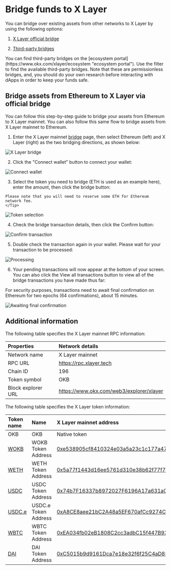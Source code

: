 # Bridge funds to X Layer

You can bridge over existing assets from other networks to X Layer by using the following options:

1. [X Layer official bridge](https://www.okx.com/xlayer/bridge "official bridge")

2. [Third-party bridges](https://www.okx.com/xlayer/ecosystem "ecosystem bridges")

<Tip title="Third-party bridges">
You can find third-party bridges on the [ecosystem portal](https://www.okx.com/xlayer/ecosystem "ecosystem portal"). Use the filter to find the available third-party bridges. Note that these are permissionless bridges, and, you should do your own research before interacting with dApps in order to keep your funds safe.
</Tip>


## Bridge assets from Ethereum to X Layer via official bridge

You can follow this step-by-step guide to bridge your assets from Ethereum to X Layer mainnet. You can also follow this same flow to bridge assets from X Layer mainnet to Ethereum.

1. Enter the X Layer mainnet [bridge](https://www.okx.com/xlayer/bridge "official bridge") page, then select Ethereum (left) and X Layer (right) as the two bridging directions, as shown below:

![X Layer bridge](./img/bridge-mainnet-guide-1.png)

2. Click the "Connect wallet" button to connect your wallet:

![Connect wallet](./img/bridge-mainnet-guide-2.png)

3. Select the token you need to bridge (ETH is used as an example here), enter the amount, then click the bridge button:

```<Tip title="Note">
Please note that you will need to reserve some ETH for Ethereum network fee.
</Tip>
```

![Token selection](./img/bridge-mainnet-guide-3.png)

4. Check the bridge transaction details, then click the Confirm button:

![Confirm transaction](./img/bridge-mainnet-guide-4.png)

5. Double check the transaction again in your wallet. Please wait for your transaction to be processed:

![Processing](./img/bridge-mainnet-guide-5.png)

6. Your pending transactions will now appear at the bottom of your screen. You can also click the View all transactions button to view all of the bridge transactions you have made thus far:

<Tip title="Note">
For security purposes, transactions need to await final confirmation on Ethereum for two epochs (64 confirmations), about 15 minutes.
</Tip>

![Awaiting final confirmation](./img/bridge-mainnet-guide-6.png)

## Additional information

The following table specifies the X Layer mainnet RPC information:

|Properties|Network details|
|:----|:----|
|Network name|X Layer mainnet|
|RPC URL|https://rpc.xlayer.tech|
|Chain ID|196|
|Token symbol|OKB|
|Block explorer URL|https://www.okx.com/web3/explorer/xlayer|

The following table specifies the X Layer token information:

|Token name|Name| X Layer mainnet address|
|:----|:----|:----|
|OKB|OKB|Native token|
|[WOKB](https://www.okx.com/web3/explorer/xlayer/address/0xe538905cf8410324e03a5a23c1c177a474d59b2b "WOKB")|WOKB Token Address|[0xe538905cf8410324e03a5a23c1c177a474d59b2](https://www.okx.com/web3/explorer/xlayer/address/0xe538905cf8410324e03a5a23c1c177a474d59b2b "0xe538905cf8410324e03a5a23c1c177a474d59b2b")|
|[WETH](https://www.okx.com/web3/explorer/xlayer/token/0x5a77f1443d16ee5761d310e38b62f77f726bc71c "WETH")|WETH Token Address|[0x5a77f1443d16ee5761d310e38b62f77f726bc71c](https://www.okx.com/web3/explorer/xlayer/address/0x5a77f1443d16ee5761d310e38b62f77f726bc71c "0x5a77f1443d16ee5761d310e38b62f77f726bc71c")|
|[USDC](https://www.okx.com/web3/explorer/xlayer/address/0x74b7f16337b8972027f6196a17a631ac6de26d22 "USDC")|USDC Token Address|[0x74b7F16337b8972027F6196A17a631aC6dE26d22](https://www.okx.com/web3/explorer/xlayer/address/0x74b7f16337b8972027f6196a17a631ac6de26d22 "0x74b7F16337b8972027F6196A17a631aC6dE26d22")|
|[USDC.e](https://www.okx.com/web3/explorer/xlayer/address/0xA8CE8aee21bC2A48a5EF670afCc9274C7bbbC035 "USDC.e")|USDC.e Token Address|[0xA8CE8aee21bC2A48a5EF670afCc9274C7bbbC035](https://www.okx.com/web3/explorer/xlayer/address/0xA8CE8aee21bC2A48a5EF670afCc9274C7bbbC035 "0xA8CE8aee21bC2A48a5EF670afCc9274C7bbbC035")|
|[WBTC](https://www.okx.com/web3/explorer/xlayer/address/0xea034fb02eb1808c2cc3adbc15f447b93cbe08e1 "WBTC")|WBTC Token Address|[0xEA034fb02eB1808C2cc3adbC15f447B93CbE08e1](https://www.okx.com/web3/explorer/xlayer/address/0xea034fb02eb1808c2cc3adbc15f447b93cbe08e1 "0xEA034fb02eB1808C2cc3adbC15f447B93CbE08e1")|
|[DAI](https://www.okx.com/web3/explorer/xlayer/address/0xc5015b9d9161dca7e18e32f6f25c4ad850731fd4 "DAI")|DAI Token Address|[0xC5015b9d9161Dca7e18e32f6f25C4aD850731Fd4](https://www.okx.com/web3/explorer/xlayer/address/0xc5015b9d9161dca7e18e32f6f25c4ad850731fd4)|
